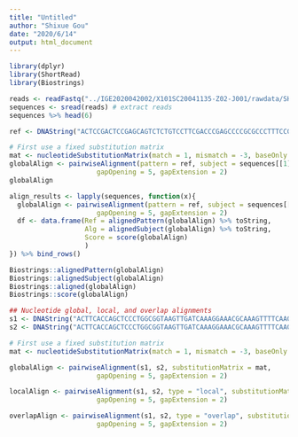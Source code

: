 ```yaml
---
title: "Untitled"
author: "Shixue Gou"
date: "2020/6/14"
output: html_document
---
```


```r
library(dplyr)
library(ShortRead)
library(Biostrings)
```

```r
reads <- readFastq("../IGE2020042002/X101SC20041135-Z02-J001/rawdata/SH0420-CTTGTACT-GAGCCTTA_BKDL202572990-1a-AK603-AK425_1.fq.gz")
sequences <- sread(reads) # extract reads
sequences %>% head(6)
```

```r
ref <- DNAString("ACTCCGACTCCGAGCAGTCTCTGTCCTTCGACCCGAGCCCCGCGCCCTTTCCGGGACCCCTGCCCCGCGGGCAGCGCTGCCAACCTGCCGGCCATGGAGACCCCGTCCCAGCGGCGCGCCACCCGCAGCGGGGCGCAGGCCAGCTCCACTCCGCTGTCGCCCACCCGCATCACCCGGCTGCAGGAGAAGGAGGACCT")
```

```r
# First use a fixed substitution matrix
mat <- nucleotideSubstitutionMatrix(match = 1, mismatch = -3, baseOnly = TRUE)
globalAlign <- pairwiseAlignment(pattern = ref, subject = sequences[[1]], substitutionMatrix = mat,
                      gapOpening = 5, gapExtension = 2)
globalAlign
```

```r
align_results <- lapply(sequences, function(x){
  globalAlign <- pairwiseAlignment(pattern = ref, subject = sequences[[1]], substitutionMatrix = mat,
                      gapOpening = 5, gapExtension = 2)
  df <- data.frame(Ref = alignedPattern(globalAlign) %>% toString, 
                   Alg = alignedSubject(globalAlign) %>% toString, 
                   Score = score(globalAlign)
                   )
}) %>% bind_rows()
```

```r
Biostrings::alignedPattern(globalAlign)
Biostrings::alignedSubject(globalAlign)
Biostrings::aligned(globalAlign)
Biostrings::score(globalAlign)
```



```r
## Nucleotide global, local, and overlap alignments
s1 <- DNAString("ACTTCACCAGCTCCCTGGCGGTAAGTTGATCAAAGGAAACGCAAAGTTTTCAAG")
s2 <- DNAString("ACTTCACCAGCTCCCTGGCGGTAAGTTGATCAAAGGAAACGCAAAGTTTTCAAG")

# First use a fixed substitution matrix
mat <- nucleotideSubstitutionMatrix(match = 1, mismatch = -3, baseOnly = TRUE)

globalAlign <- pairwiseAlignment(s1, s2, substitutionMatrix = mat,
                      gapOpening = 5, gapExtension = 2)

localAlign <- pairwiseAlignment(s1, s2, type = "local", substitutionMatrix = mat,
                      gapOpening = 5, gapExtension = 2)

overlapAlign <- pairwiseAlignment(s1, s2, type = "overlap", substitutionMatrix = mat,
                      gapOpening = 5, gapExtension = 2)
```

